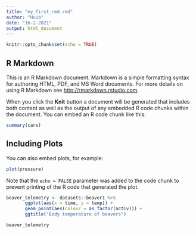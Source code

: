 ```yaml
---
title: "my_first_rmd.rmd"
author: "Huub"
date: "16-2-2021"
output: html_document
---
```


```r
knitr::opts_chunk$set(echo = TRUE)
```

## R Markdown

This is an R Markdown document. Markdown is a simple formatting syntax for authoring HTML, PDF, and MS Word documents. For more details on using R Markdown see <http://rmarkdown.rstudio.com>.

When you click the **Knit** button a document will be generated that includes both content as well as the output of any embedded R code chunks within the document. You can embed an R code chunk like this:

```r
summary(cars)
```

## Including Plots

You can also embed plots, for example:

```r
plot(pressure)
```

Note that the `echo = FALSE` parameter was added to the code chunk to prevent printing of the R code that generated the plot.


``` r
beaver_telemetry <- datasets::beaver1 %>% 
       ggplot(aes(x = time, y = temp)) +
       geom_point(aes(colour = as_factor(activ))) +
       ggtitle("Body temperature of beavers")

beaver_telemetry
```